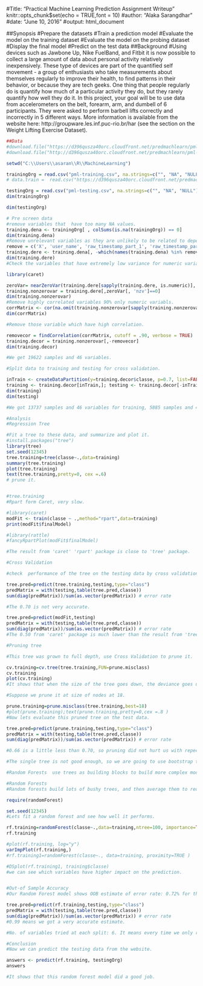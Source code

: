 #Title: "Practical Machine Learning Prediction Assignment Writeup"
knitr::opts_chunk$set(echo = TRUE,font = 10)
#author: "Alaka Sarangdhar"
#date: "June 10, 2016"
#output: html_document

##Synopsis
#Prepare the datasets
#Train a prediction model
#Evaluate the model on the training dataset
#Evaluate the model on the probing dataset
#Display the final model
#Predict on the test data
##Background
#Using devices such as Jawbone Up, Nike FuelBand, and Fitbit it is now possible to collect a large amount of data about personal activity relatively inexpensively. These type of devices are part of the quantified self movement - a group of enthusiasts who take measurements about themselves regularly to improve their health, to find patterns in their behavior, or because they are tech geeks. One thing that people regularly do is quantify how much of a particular activity they do, but they rarely quantify how well they do it. In this project, your goal will be to use data from accelerometers on the belt, forearm, arm, and dumbell of 6 participants. They were asked to perform barbell lifts correctly and incorrectly in 5 different ways. More information is available from the website here: http://groupware.les.inf.puc-rio.br/har (see the section on the Weight Lifting Exercise Dataset).
```{r}
##Data
#download.file("https://d396qusza40orc.cloudfront.net/predmachlearn/pml-training.csv")
#download.file("http://d396qusza40orc.cloudfront.net/predmachlearn/pml-testing.csv")

setwd("C:\\Users\\asaran\\R\\MachineLearning")

trainingOrg = read.csv("pml-training.csv", na.strings=c("", "NA", "NULL"))
# data.train =  read.csv("https://d396qusza40orc.cloudfront.net/predmachlearn/pml-training.csv", na.strings=c("", "NA", "NULL"))

testingOrg = read.csv("pml-testing.csv", na.strings=c("", "NA", "NULL"))
dim(trainingOrg)

dim(testingOrg)

# Pre screen data
#remove variables that  have too many NA values.
training.dena <- trainingOrg[ , colSums(is.na(trainingOrg)) == 0]
dim(training.dena)
#Remove unrelevant variables as they are unlikely to be related to dependent variable.
remove = c('X', 'user_name', 'raw_timestamp_part_1', 'raw_timestamp_part_2', 'cvtd_timestamp', 'new_window', 'num_window')
training.dere <- training.dena[, -which(names(training.dena) %in% remove)]
dim(training.dere)
#Check the variables that have extremely low variance for numeric variabls .

library(caret)

zeroVar= nearZeroVar(training.dere[sapply(training.dere, is.numeric)], saveMetrics = TRUE)
training.nonzerovar = training.dere[,zeroVar[, 'nzv']==0]
dim(training.nonzerovar)
#Remove highly correlated variables 90% only numeric variabls.
corrMatrix <- cor(na.omit(training.nonzerovar[sapply(training.nonzerovar, is.numeric)]))
dim(corrMatrix)

#Remove those variable which have high correlation.

removecor = findCorrelation(corrMatrix, cutoff = .90, verbose = TRUE)
training.decor = training.nonzerovar[,-removecor]
dim(training.decor)

#We get 19622 samples and 46 variables.

#Split data to training and testing for cross validation.

inTrain <- createDataPartition(y=training.decor$classe, p=0.7, list=FALSE)
training <- training.decor[inTrain,]; testing <- training.decor[-inTrain,]
dim(training)
dim(testing)

#We got 13737 samples and 46 variables for training, 5885 samples and 46 variables for testing.

#Analysis
#Regression Tree

#Fit a tree to these data, and summarize and plot it. 
#install.packages("tree")
library(tree)
set.seed(12345)
tree.training=tree(classe~.,data=training)
summary(tree.training)
plot(tree.training)
text(tree.training,pretty=0, cex =.6)
# prune it.


#tree.training
#Rpart form Caret, very slow.

#library(caret)
modFit <- train(classe ~ .,method="rpart",data=training)
print(modFit$finalModel)

#library(rattle)
#fancyRpartPlot(modFit$finalModel)

#The result from 'caret' 'rpart' package is close to 'tree' package.

#Cross Validation

#check  performance of the tree on the testing data by cross validation.

tree.pred=predict(tree.training,testing,type="class")
predMatrix = with(testing,table(tree.pred,classe))
sum(diag(predMatrix))/sum(as.vector(predMatrix)) # error rate

#The 0.70 is not very accurate.

tree.pred=predict(modFit,testing)
predMatrix = with(testing,table(tree.pred,classe))
sum(diag(predMatrix))/sum(as.vector(predMatrix)) # error rate
#The 0.50 from 'caret' package is much lower than the result from 'tree' package.

#Pruning tree

#This tree was grown to full depth, use Cross Validation to prune it.

cv.training=cv.tree(tree.training,FUN=prune.misclass)
cv.training
plot(cv.training)
#It shows that when the size of the tree goes down, the deviance goes up. It means the 21 is a good size (i.e. number of terminal nodes) for this tree. We do not need to prune it.

#Suppose we prune it at size of nodes at 18.

prune.training=prune.misclass(tree.training,best=18)
#plot(prune.training);text(prune.training,pretty=0,cex =.8 )
#Now lets evaluate this pruned tree on the test data.

tree.pred=predict(prune.training,testing,type="class")
predMatrix = with(testing,table(tree.pred,classe))
sum(diag(predMatrix))/sum(as.vector(predMatrix)) # error rate

#0.66 is a little less than 0.70, so pruning did not hurt us with repect to misclassification errors, and gave us a simpler tree. We use less predictors to get almost the same result. By pruning, we got a shallower tree, which is easier to interpret.

#The single tree is not good enough, so we are going to use bootstrap to improve the accuracy. We are going to try random forests.

#Random Forests  use trees as building blocks to build more complex models.

#Random Forests
#Random forests build lots of bushy trees, and then average them to reduce the variance.

require(randomForest)

set.seed(12345)
#Lets fit a random forest and see how well it performs.

rf.training=randomForest(classe~.,data=training,ntree=100, importance=TRUE)
rf.training

#plot(rf.training, log="y")
varImpPlot(rf.training,)
#rf.training1=randomForest(classe~., data=training, proximity=TRUE )

#DSplot(rf.training1, training$classe)
#we can see which variables have higher impact on the prediction.


#Out-of Sample Accuracy
#Our Random Forest model shows OOB estimate of error rate: 0.72% for the training data. Now we will predict it for out-of sample accuracy.Now lets evaluate this tree on the test data.

tree.pred=predict(rf.training,testing,type="class")
predMatrix = with(testing,table(tree.pred,classe))
sum(diag(predMatrix))/sum(as.vector(predMatrix)) # error rate
#0.99 means we got a very accurate estimate.

#No. of variables tried at each split: 6. It means every time we only randomly use 6 predictors to grow the tree. Since p = 43, we can have it from 1 to 43, but it seems 6 is enough to get the good result.

#Conclusion
#Now we can predict the testing data from the website.

answers <- predict(rf.training, testingOrg)
answers

#It shows that this random forest model did a good job.

```